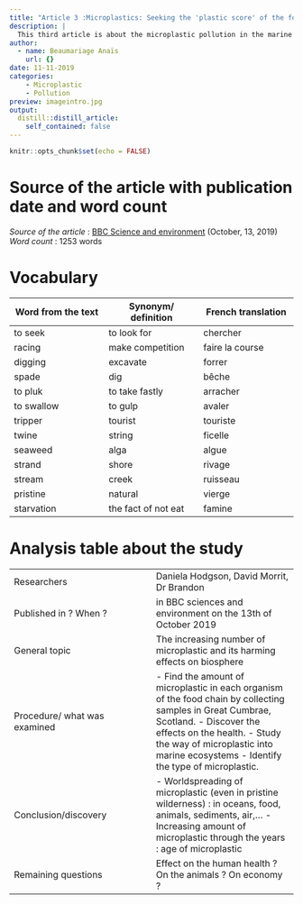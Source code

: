 ```yaml
---
title: "Article 3 :Microplastics: Seeking the 'plastic score' of the food on our plates"
description: |
  This third article is about the microplastic pollution in the marine ecosystem which impact our lives and the animal lives.
author:
  - name: Beaumariage Anaïs
    url: {}
date: 11-11-2019
categories: 
    - Microplastic
    - Pollution
preview: imageintro.jpg
output:
  distill::distill_article:
    self_contained: false
---
```


```r
knitr::opts_chunk$set(echo = FALSE)
```

# Source of the article with publication date and word count

*Source of the article* : [BBC Science and environment](https://www.bbc.com/news/science-environment-49798057) (October, 13, 2019)  
*Word count* : 1253 words  

# Vocabulary  
| Word from the text    | Synonym/ definition    | French translation    |
| --- | --- | --- |
|to seek     | to look for   | chercher    |
| racing    | make competition    | faire la course    |
| digging    | excavate    | forrer    |
| spade    | dig    | bêche    |
| to pluk    | to take fastly    | arracher    |
| to swallow    | to gulp    | avaler    |
| tripper    | tourist     |  touriste   |
| twine    | string    | ficelle    |
| seaweed    | alga    | algue    |
| strand   |  shore   | rivage    |
|  stream   | creek    | ruisseau    |
| pristine    | natural    |  vierge   |
| starvation    | the fact of not eat    |   famine  |


# Analysis table about the study
|     |     |
| --- | --- |
|  Researchers   | Daniela Hodgson, David Morrit, Dr Brandon  |
| Published in ? When ?    | in BBC sciences and environment on the 13th of October 2019    |
| General topic    | The increasing number of microplastic and its harming effects on biosphere    |
| Procedure/ what was examined    |  - Find the amount of microplastic in each organism of the food chain by collecting samples in Great Cumbrae, Scotland. - Discover the effects on the health. - Study the way of microplastic into marine ecosystems - Identify the type of microplastic.  |
| Conclusion/discovery    | - Worldspreading of microplastic (even in pristine wilderness) : in oceans, food, animals, sediments, air,... - Increasing amount of microplastic through the years : age of microplastic |
| Remaining questions    | Effect on the human health ? On the animals ? On economy ?     |


